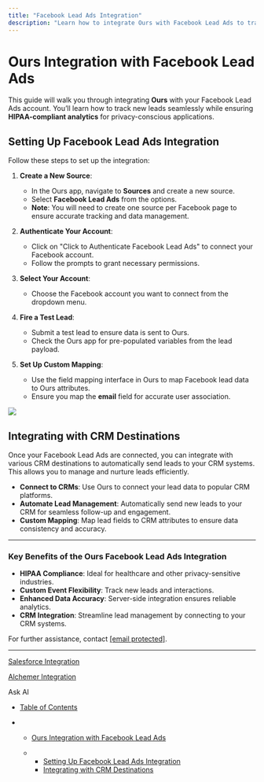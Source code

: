 ```yaml
---
title: "Facebook Lead Ads Integration"
description: "Learn how to integrate Ours with Facebook Lead Ads to track new leads effortlessly while maintaining privacy and HIPAA compliance."
---
```


# Ours Integration with Facebook Lead Ads

This guide will walk you through integrating **Ours** with your Facebook Lead Ads account. You’ll learn how to track new leads seamlessly while ensuring **HIPAA-compliant analytics** for privacy-conscious applications.

## Setting Up Facebook Lead Ads Integration

Follow these steps to set up the integration:

1. **Create a New Source**:

   * In the Ours app, navigate to **Sources** and create a new source.
   * Select **Facebook Lead Ads** from the options.
   * **Note**: You will need to create one source per Facebook page to ensure accurate tracking and data management.

2. **Authenticate Your Account**:

   * Click on "Click to Authenticate Facebook Lead Ads" to connect your Facebook account.
   * Follow the prompts to grant necessary permissions.

3. **Select Your Account**:

   * Choose the Facebook account you want to connect from the dropdown menu.

4. **Fire a Test Lead**:

   * Submit a test lead to ensure data is sent to Ours.
   * Check the Ours app for pre-populated variables from the lead payload.

5. **Set Up Custom Mapping**:

   * Use the field mapping interface in Ours to map Facebook lead data to Ours attributes.
   * Ensure you map the **email** field for accurate user association.

![](/images/docs/d7727741a6f30d697d5a38a18b6ac10cd56fbe12a731165caedb055cded2de4b-Xnapper-2024-12-19-09.13.43.png)

## Integrating with CRM Destinations

Once your Facebook Lead Ads are connected, you can integrate with various CRM destinations to automatically send leads to your CRM systems. This allows you to manage and nurture leads efficiently.

* **Connect to CRMs**: Use Ours to connect your lead data to popular CRM platforms.
* **Automate Lead Management**: Automatically send new leads to your CRM for seamless follow-up and engagement.
* **Custom Mapping**: Map lead fields to CRM attributes to ensure data consistency and accuracy.

***

### Key Benefits of the Ours Facebook Lead Ads Integration

* **HIPAA Compliance**: Ideal for healthcare and other privacy-sensitive industries.
* **Custom Event Flexibility**: Track new leads and interactions.
* **Enhanced Data Accuracy**: Server-side integration ensures reliable analytics.
* **CRM Integration**: Streamline lead management by connecting to your CRM systems.

For further assistance, contact [\[email protected\]](/cdn-cgi/l/email-protection#64171114140b1610240b11161714160d1205071d4a070b09).

***

[Salesforce Integration](/docs/salesforce)

[Alchemer Integration](/docs/alchemer)

Ask AI

* [Table of Contents](#)

* * [Ours Integration with Facebook Lead Ads](#ours-integration-with-facebook-lead-ads)

  * * [Setting Up Facebook Lead Ads Integration](#setting-up-facebook-lead-ads-integration)
    * [Integrating with CRM Destinations](#integrating-with-crm-destinations)
